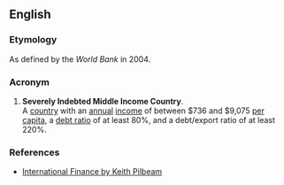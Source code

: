 ==English==

===Etymology===
As defined by the ''World Bank'' in 2004.

===Acronym===
{{rfc-header|Acronym}}
{{head|en|acronym}}

# {{label|en|macroeconomics}} '''Severely Indebted Middle Income Country'''. <br />A [[country]] with an [[annual]] [[income]] of between $736 and $9,075 [[per capita]], a [[debt ratio]] of at least 80%, and a debt/export ratio of at least 220%.

===References===
* [http://www.palgrave.com/business/pilbeam_int/students/intros/15.htm International Finance by Keith Pilbeam]